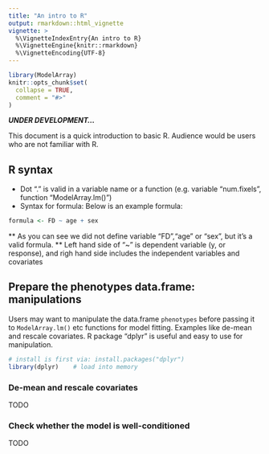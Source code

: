 ```yaml
---
title: "An intro to R"
output: rmarkdown::html_vignette
vignette: >
  %\VignetteIndexEntry{An intro to R}
  %\VignetteEngine{knitr::rmarkdown}
  %\VignetteEncoding{UTF-8}
---
```


```r
library(ModelArray)
knitr::opts_chunk$set(
  collapse = TRUE,
  comment = "#>"
)
```

***UNDER DEVELOPMENT...***

This document is a quick introduction to basic R. Audience would be users who are not familiar with R.

## R syntax

* Dot "." is valid in a variable name or a function (e.g. variable "num.fixels", function "ModelArray.lm()")
* Syntax for formula: 
Below is an example formula:
```r
formula <- FD ~ age + sex
```
** As you can see we did not define variable "FD","age" or "sex", but it's a valid formula. 
** Left hand side of "~" is dependent variable (y, or response), and righ hand side includes the independent variables and covariates


## Prepare the phenotypes data.frame: manipulations
Users may want to manipulate the data.frame `phenotypes` before passing it to `ModelArray.lm()` etc functions for model fitting. Examples like de-mean and rescale covariates. R package "dplyr" is useful and easy to use for manipulation. 
```r
# install is first via: install.packages("dplyr")
library(dplyr)    # load into memory
```

### De-mean and rescale covariates
TODO

### Check whether the model is well-conditioned
TODO


